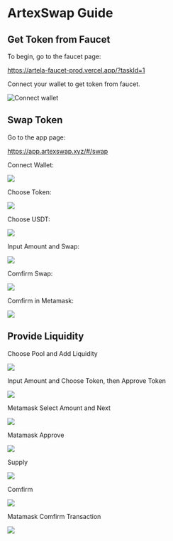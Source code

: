 
# ArtexSwap Guide

## Get Token from Faucet

To begin, go to the faucet page:

https://artela-faucet-prod.vercel.app/?taskId=1

Connect your wallet to get token from faucet.

<Image src="https://miro.medium.com/v2/resize:fit:1400/format:webp/0*gXD6AxXJGXhc_bL1.png" alt="Connect wallet" width={800} height={800} />

## Swap Token

Go to the app page:

https://app.artexswap.xyz/#/swap

Connect Wallet:

<Image src="https://miro.medium.com/v2/resize:fit:1400/format:webp/0*80TM1SHt1DwlpA01.png" width={800} height={800} />


Choose Token:

<Image src="https://miro.medium.com/v2/resize:fit:1400/format:webp/0*p5vkxFqnacLX_hjz.png" width={800} height={800} />

Choose USDT:

<Image src="https://miro.medium.com/v2/resize:fit:1400/format:webp/0*6LF6NfdM7akuUc8p.png" width={800} height={800} />

Input Amount and Swap:

<Image src="https://miro.medium.com/v2/resize:fit:1400/format:webp/0*0u4O1xVtTnwMXYqY.png" width={800} height={800} />

Comfirm Swap:

<Image src="https://miro.medium.com/v2/resize:fit:1400/format:webp/0*5bqhcB0yk75RhNu4.png" width={800} height={800} />

Comfirm in Metamask:

<Image src="https://miro.medium.com/v2/resize:fit:1400/format:webp/0*yeme-3KnK5XK0_Sb.png" width={300} height={300} />

## Provide Liquidity

Choose Pool and Add Liquidity

<Image src="https://miro.medium.com/v2/resize:fit:1400/format:webp/0*pyqbkvF61cDfKK6G.png" width={800} height={800} />

Input Amount and Choose Token, then Approve Token

<Image src="https://miro.medium.com/v2/resize:fit:1400/format:webp/0*_snhHFtgP2oYXBci.png" width={800} height={800} />

Metamask Select Amount and Next 

<Image src="https://miro.medium.com/v2/resize:fit:1400/format:webp/0*CFLu5Y2m1P8oJKB7.png" width={300} height={300} />

Matamask Approve

<Image src="https://miro.medium.com/v2/resize:fit:1400/format:webp/0*wUlFNh9blALvnq3U.png" width={300} height={300} />

Supply

<Image src="https://miro.medium.com/v2/resize:fit:1400/format:webp/0*iMO72m7_2ZqavVcM.png" width={800} height={800} />

Comfirm

<Image src="https://miro.medium.com/v2/resize:fit:1400/format:webp/0*ONnkPzwDb_t1-u98.png" width={800} height={800} />

Matamask Comfirm Transaction

<Image src="https://miro.medium.com/v2/resize:fit:1400/format:webp/0*kGMq5L65laVmpl4z.png" width={300} height={300} />
